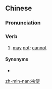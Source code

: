 ==Chinese==
{{zh-forms}}

===Pronunciation===
{{zh-pron
|mn=xm,tp,sx,yl,km,mg,hc,tc:bōe-sái/zz,kh,tn:bē-sái/lk:bǒe-sái/twvk:bē-saih/twvt:bōe-saih
|cat=v
}}

===Verb===
{{zh-verb}}

# {{lb|zh|Min Nan}} [[may]] [[not]]; [[cannot]]

====Synonyms====
* {{zh-l|不可以}}

[[zh-min-nan:袂使]]